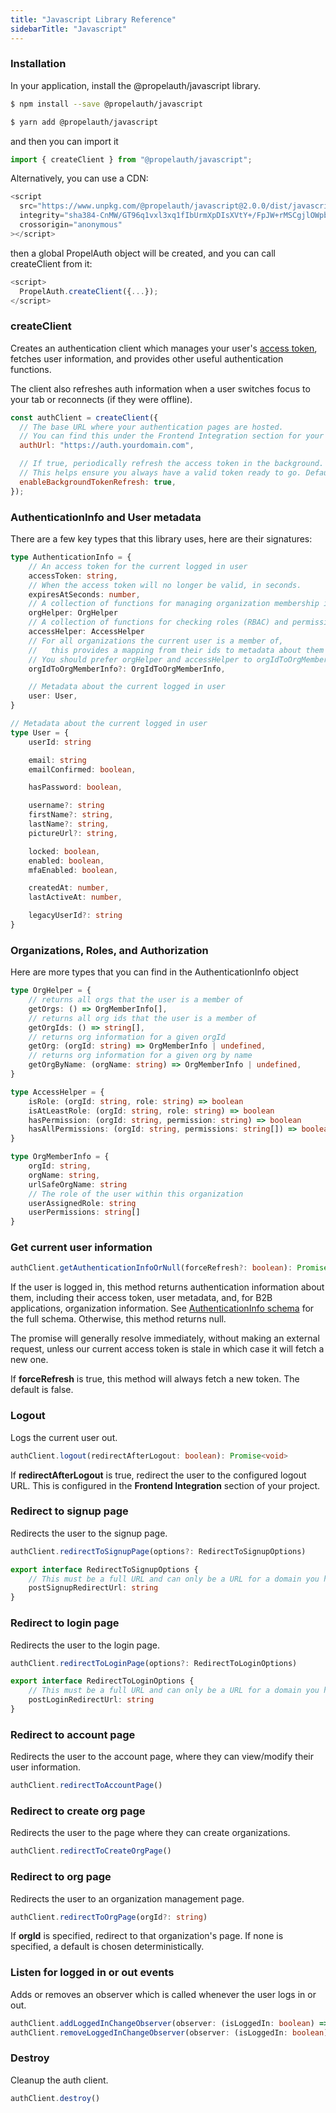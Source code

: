 ```yaml
---
title: "Javascript Library Reference"
sidebarTitle: "Javascript"
---
```


### Installation

In your application, install the @propelauth/javascript library.

<CodeGroup>

```bash npm
$ npm install --save @propelauth/javascript
```

```bash yarn
$ yarn add @propelauth/javascript
```

</CodeGroup>

and then you can import it

```js
import { createClient } from "@propelauth/javascript";
```

Alternatively, you can use a CDN:

```js
<script
  src="https://www.unpkg.com/@propelauth/javascript@2.0.0/dist/javascript.min.js"
  integrity="sha384-CnMW/GT96q1vxl3xq1fIbUrmXpDIsXVtY+/FpJW+rMSCgjlOWpbVfs5G0dg2bMN5"
  crossorigin="anonymous"
></script>
```

then a global PropelAuth object will be created, and you can call createClient
from it:

```js
<script>
  PropelAuth.createClient({...});
</script>
```

### createClient

Creates an authentication client which manages your user's [access token](/overview/access-tokens), fetches user
information, and provides other useful authentication functions.

The client also refreshes auth information when a user switches focus to your
tab or reconnects (if they were offline).

```js
const authClient = createClient({
  // The base URL where your authentication pages are hosted.
  // You can find this under the Frontend Integration section for your project.
  authUrl: "https://auth.yourdomain.com",

  // If true, periodically refresh the access token in the background.
  // This helps ensure you always have a valid token ready to go. Default true.
  enableBackgroundTokenRefresh: true,
});
```

### AuthenticationInfo and User metadata

There are a few key types that this library uses, here are their signatures:

```ts
type AuthenticationInfo = {
    // An access token for the current logged in user
    accessToken: string,
    // When the access token will no longer be valid, in seconds.
    expiresAtSeconds: number,
    // A collection of functions for managing organization membership information for the current user
    orgHelper: OrgHelper
    // A collection of functions for checking roles (RBAC) and permissions for the current user
    accessHelper: AccessHelper
    // For all organizations the current user is a member of,
    //   this provides a mapping from their ids to metadata about them
    // You should prefer orgHelper and accessHelper to orgIdToOrgMemberInfo.
    orgIdToOrgMemberInfo?: OrgIdToOrgMemberInfo,

    // Metadata about the current logged in user
    user: User,
}

// Metadata about the current logged in user
type User = {
    userId: string

    email: string
    emailConfirmed: boolean,

    hasPassword: boolean,

    username?: string
    firstName?: string,
    lastName?: string,
    pictureUrl?: string,

    locked: boolean,
    enabled: boolean,
    mfaEnabled: boolean,

    createdAt: number,
    lastActiveAt: number,

    legacyUserId?: string
}
```

### Organizations, Roles, and Authorization

Here are more types that you can find in the AuthenticationInfo object

```ts
type OrgHelper = {
    // returns all orgs that the user is a member of
    getOrgs: () => OrgMemberInfo[],
    // returns all org ids that the user is a member of
    getOrgIds: () => string[],
    // returns org information for a given orgId
    getOrg: (orgId: string) => OrgMemberInfo | undefined,
    // returns org information for a given org by name
    getOrgByName: (orgName: string) => OrgMemberInfo | undefined,
}

type AccessHelper = {
    isRole: (orgId: string, role: string) => boolean
    isAtLeastRole: (orgId: string, role: string) => boolean
    hasPermission: (orgId: string, permission: string) => boolean
    hasAllPermissions: (orgId: string, permissions: string[]) => boolean
}

type OrgMemberInfo = {
    orgId: string,
    orgName: string,
    urlSafeOrgName: string
    // The role of the user within this organization
    userAssignedRole: string
    userPermissions: string[]
}
```

### Get current user information

```ts
authClient.getAuthenticationInfoOrNull(forceRefresh?: boolean): Promise<AuthenticationInfo | null>
```

If the user is logged in, this method returns authentication information about
them, including their access token, user metadata, and, for B2B applications,
organization information. See
[AuthenticationInfo schema](#authentication-info-and-user-metadata)
for the full schema. Otherwise, this method returns null.

The promise will generally resolve immediately, without making an external
request, unless our current access token is stale in which case it will fetch a
new one.

If **forceRefresh** is true, this method will always fetch a new token. The
default is false.

### Logout

Logs the current user out.

```ts
authClient.logout(redirectAfterLogout: boolean): Promise<void>
```

If **redirectAfterLogout** is true, redirect the user to the configured logout
URL. This is configured in the **Frontend Integration** section of your project.

### Redirect to signup page

Redirects the user to the signup page.

```ts
authClient.redirectToSignupPage(options?: RedirectToSignupOptions)

export interface RedirectToSignupOptions {
    // This must be a full URL and can only be a URL for a domain you have verified
    postSignupRedirectUrl: string
}
```

### Redirect to login page

Redirects the user to the login page.

```ts
authClient.redirectToLoginPage(options?: RedirectToLoginOptions)

export interface RedirectToLoginOptions {
    // This must be a full URL and can only be a URL for a domain you have verified
    postLoginRedirectUrl: string
}
```

### Redirect to account page

Redirects the user to the account page, where they can
view/modify their user information.

```ts
authClient.redirectToAccountPage()
```

### Redirect to create org page

Redirects the user to the page where they can create
organizations.

```ts
authClient.redirectToCreateOrgPage()
```

### Redirect to org page

Redirects the user to an organization management page.

```ts
authClient.redirectToOrgPage(orgId?: string)
```

If **orgId** is specified, redirect to that organization's page. If none is
specified, a default is chosen deterministically.

### Listen for logged in or out events

Adds or removes an observer which is called whenever the user logs in or out.

```ts
authClient.addLoggedInChangeObserver(observer: (isLoggedIn: boolean) => void)
authClient.removeLoggedInChangeObserver(observer: (isLoggedIn: boolean) => void)
```

### Destroy

Cleanup the auth client.

```ts
authClient.destroy()
```
